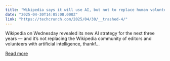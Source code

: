 ```yaml
---
title: "Wikipedia says it will use AI, but not to replace human volunteers"
date: "2025-04-30T14:05:08.000Z"
link: "https://techcrunch.com/2025/04/30/__trashed-4/"
---
```


Wikipedia on Wednesday revealed its new AI strategy for the next three years &#8212; and it&#8217;s not replacing the Wikipedia community of editors and volunteers with artificial intelligence, thankf...

[Read more](https://techcrunch.com/2025/04/30/__trashed-4/)
